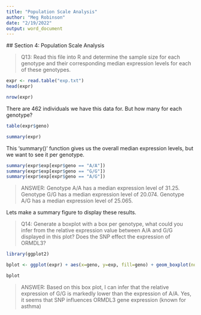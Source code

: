 ---
title: "Population Scale Analysis"
author: "Meg Robinson"
date: "2/19/2022"
output: word_document
---
 
 ## Section 4: Population Scale Analysis
 
 > Q13: Read this file into R and determine the sample size for each genotype and their corresponding median expression levels for each of these genotypes. 
 
```{r}
expr <- read.table("exp.txt")
head(expr)
```
 
```{r}
nrow(expr)
```
There are 462 individuals we have this data for. But how many for each genotype? 

```{r}
table(expr$geno)
```
```{r}
summary(expr)
```
 
 This 'summary()' function gives us the overall median expression levels, but we want to see it per genotype. 
 
```{r}
summary(expr$exp[expr$geno == "A/A"])
summary(expr$exp[expr$geno == "G/G"])
summary(expr$exp[expr$geno == "A/G"])
```
 
 > ANSWER: Genotype A/A has a median expression level of 31.25. Genotype G/G has a median expression level of 20.074. Genotype A/G has a median expression level of 25.065.

Lets make a summary figure to display these results.

> Q14: Generate a boxplot with a box per genotype, what could you infer from the relative expression value between A/A and G/G displayed in this plot? Does the SNP effect the expression of ORMDL3?
 
```{r}
library(ggplot2)
```
```{r}
bplot <- ggplot(expr) + aes(x=geno, y=exp, fill=geno) + geom_boxplot(notch=TRUE) + xlab("Genotype") + ylab("Expression") 

bplot 
```
 
 > ANSWER: Based on this box plot, I can infer that the relative expression of G/G is markedly lower than the expression of A/A. Yes, it seems that SNP influences ORMDL3 gene expression (known for asthma)